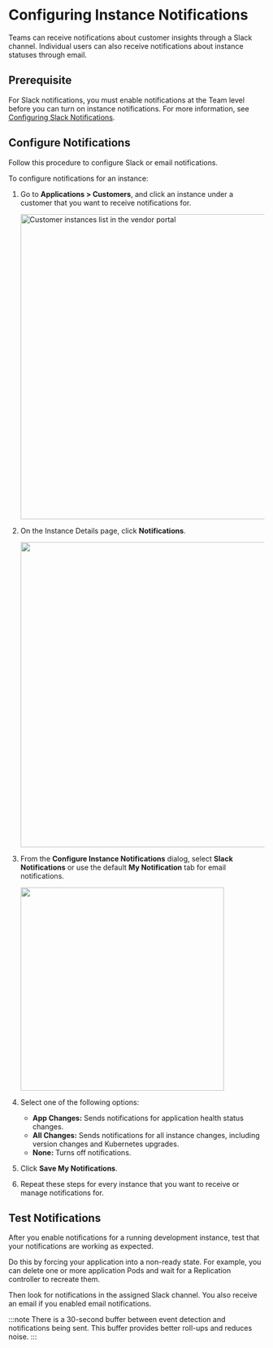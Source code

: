 

# Configuring Instance Notifications

<NotificationsAbout/>

Teams can receive notifications about customer insights through a Slack channel. Individual users can also receive notifications about instance statuses through email.

## Prerequisite

For Slack notifications, you must enable notifications at the Team level before you can turn on instance notifications. For more information, see [Configuring Slack Notifications](team-management-slack-config).

## Configure Notifications

Follow this procedure to configure Slack or email notifications. 

To configure notifications for an instance:

1. Go to **Applications > Customers**, and click an instance under a customer that you want to receive notifications for.

    <img src="/images/customer-instances.png" alt="Customer instances list in the vendor portal" width="600"/>

1. On the Instance Details page, click **Notifications**.

    <img width="600px" src="/images/instance-notifications.png" />

1. From the **Configure Instance Notifications** dialog, select **Slack Notifications** or use the default **My Notification** tab for email notifications.
 
    <img width="400px" src="/images/instance-notifications-dialog.png" />

1. Select one of the following options:

    - **App Changes:** Sends notifications for application health status changes.
    - **All Changes:** Sends notifications for all instance changes, including version changes and Kubernetes upgrades.
    - **None:** Turns off notifications.

1. Click **Save My Notifications**.

1. Repeat these steps for every instance that you want to receive or manage notifications for.


## Test Notifications

After you enable notifications for a running development instance, test that your notifications are working as expected.

Do this by forcing your application into a non-ready state. For example, you can delete one or more application Pods and wait for a Replication controller to recreate them.

Then look for notifications in the assigned Slack channel. You also receive an email if you enabled email notifications.

:::note
There is a 30-second buffer between event detection and notifications being sent. This buffer provides better roll-ups and reduces noise.
:::